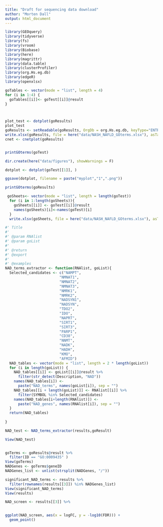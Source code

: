 ```yaml
---
title: "Draft for sequencing data download"
author: "Morten Dall"
output: html_document
---
```


```r
library(GEOquery)
library(tidyverse)
library(fs)
library(vroom)
library(Biobase)
library(here)
library(magrittr)
library(data.table)
library(clusterProfiler)
library(org.Hs.eg.db)
library(edgeR)
library(openxlsx)

```




```r

goTables <- vector(mode = "list", length = 4)
for (i in 1:4) {
  goTables[[i]]<- goTest[[i]]@result
}



plot_test <- dotplot(goResults)
plot_test
goResults <- setReadable(goResults, OrgDb = org.Hs.eg.db, keyType="ENTREZID")
write.xlsx(goResults, file = here("data/NASH_NAFLD_GOterms.xlsx"), asTable = TRUE)
cnet <- cnetplot(goResults)


printGOterms(goTest) 

dir.create(here("data/figures"), showWarnings = F)

dotplot <- dotplot(goTest[[1]], )

ggsave(dotplot, filename = paste("myplot","1",".png"))

printGOterms(goResults)

 goSheets<- vector(mode = "list", length = length(goTest))
  for (i in 1:length(goSheets)){
    goSheets[[i]] <- goTest[[i]]@result
    names(goSheets)[i]<-names(goTest)[i]
  }
  write.xlsx(goSheets, file = here("data/NASH_NAFLD_GOterms.xlsx"), asTable = TRUE)

```


```r
#' Title
#'
#' @param RNAlist 
#' @param goList 
#'
#' @return
#' @export
#'
#' @examples
NAD_terms_extractor <- function(RNAlist, goList){
  Selected_candidates <- c("NAMPT", 
                         "NMNAT1", 
                         "NMNAT2", 
                         "NMNAT3", 
                         "NMRK1", 
                         "NMRK2", 
                         "NADSYN1", 
                         "NADSYN", 
                         "TDO2", 
                         "IDO", 
                         "NAPRT", 
                         "SIRT1", 
                         "SIRT3", 
                         "PARP1", 
                         "CD38", 
                         "NNMT", 
                         "NADK", 
                         "HADH", 
                         "KMO",
                         "AFMID")
  NAD_tables <- vector(mode = "list", length = 2 * length(goList))
  for (i in length(goList)) {
    NAD_tables[[i]] <- goList[[i]]@result %>%
      filter(str_detect(Description, "NAD"))
    names(NAD_tables[i]) <-
      paste("NAD_terms", names(goList[i]), sep = "")
    NAD_tables[[i + length(goList)]] <- RNAlist[[i]] %>%
      filter(SYMBOL %in% Selected_candidates)
    names(NAD_tables[i+length(RNAlist)]) <-
      paste("NAD_genes", names(RNAlist[i]), sep = "")
  }
  return(NAD_tables)
 
}

NAD_test <- NAD_terms_extractor(results,goResult)

View(NAD_test)

  
goTerms <- goResults@result %>%
  filter(ID == "GO:0009435"	)
View(goTerms)
NADGenes <- goTerms$geneID
NADGenes_list <- unlist(strsplit(NADGenes, "/"))

significant_NAD_terms <- results %>%
  filter(rownames(results[[3]]) %in% NADGenes_list)
View(significant_NAD_terms)
View(results)

NAD_screen <- results[[3]] %>%
  

ggplot(NAD_screen, aes(x = logFC, y = -log10(FDR))) +
  geom_point()

```

